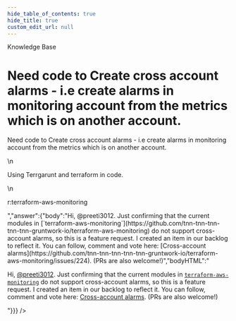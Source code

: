 ```yaml
---
hide_table_of_contents: true
hide_title: true
custom_edit_url: null
---
```



<head>
  <link rel="canonical" href="https://github.com/tnn-tnn-tnn-tnn-tnn-gruntwork-io/knowledge-base/discussions/139" />
</head>

<CenterLayout>
<span className="searchCategory">Knowledge Base</span>
<h1>Need code to Create cross account alarms - i.e create alarms in monitoring account  from the metrics which is on another account.</h1>
<GitHub discussion={{"id":"D_kwDOF8slf84AOgnI","number":139,"author":{"login":"preeti3012"},"title":"Need code to Create cross account alarms - i.e create alarms in monitoring account  from the metrics which is on another account.","body":"Need code to Create cross account alarms - i.e create alarms in monitoring account  from the metrics which is on another account.\r\n\r\nUsing Terrgarunt  and terraform in code.\r\n\r\nr:terraform-aws-monitoring","bodyHTML":"<p dir=\"auto\">Need code to Create cross account alarms - i.e create alarms in monitoring account  from the metrics which is on another account.</p>\n<p dir=\"auto\">Using Terrgarunt  and terraform in code.</p>\n<p dir=\"auto\">r:terraform-aws-monitoring</p>","answer":{"body":"Hi, @preeti3012. Just confirming that the current modules in [`terraform-aws-monitoring`](https://github.com/tnn-tnn-tnn-tnn-tnn-gruntwork-io/terraform-aws-monitoring) do not support cross-account alarms, so this is a feature request. I created an item in our backlog to reflect it. You can follow, comment and vote here: [Cross-account alarms](https://github.com/tnn-tnn-tnn-tnn-tnn-gruntwork-io/terraform-aws-monitoring/issues/224). (PRs are also welcome!)","bodyHTML":"<p dir=\"auto\">Hi, <a class=\"user-mention notranslate\" data-hovercard-type=\"user\" data-hovercard-url=\"/users/preeti3012/hovercard\" data-octo-click=\"hovercard-link-click\" data-octo-dimensions=\"link_type:self\" href=\"https://github.com/preeti3012\">@preeti3012</a>. Just confirming that the current modules in <a href=\"https://github.com/tnn-tnn-tnn-tnn-tnn-gruntwork-io/terraform-aws-monitoring\"><code class=\"notranslate\">terraform-aws-monitoring</code></a> do not support cross-account alarms, so this is a feature request. I created an item in our backlog to reflect it. You can follow, comment and vote here: <a href=\"https://github.com/tnn-tnn-tnn-tnn-tnn-gruntwork-io/terraform-aws-monitoring/issues/224\" data-hovercard-type=\"issue\" data-hovercard-url=\"/tnn-tnn-tnn-tnn-tnn-gruntwork-io/terraform-aws-monitoring/issues/224/hovercard\">Cross-account alarms</a>. (PRs are also welcome!)</p>"}}} />

</CenterLayout>
  

<!-- ##DOCS-SOURCER-START
{
  "sourcePlugin": "github-discussions",
  "hash": "929528dfb38ac32a69bb2c06c658e1b2"
}
##DOCS-SOURCER-END -->

